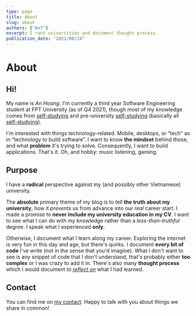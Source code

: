 ```yaml
---
type: page
title: About
slug: about
authors: ["An7"]
excerpt: I rant universities and document thought process.
publication_date: "2021/06/24"
---
```


# About

## Hi!

My name is _An Hoang_. I'm currently a third year Software Engineering student
at FPT University (as of Q4 2021), though most of my knowledge comes from
[self-studying][1] and pre-university [self-studying][1] (basically all
[self-studying][1]).

I'm interested with things technology-related. Mobile, desktops, or “tech” as in
“technology to build software”. I want to know **the mindset** behind those, and
what **problem** it's trying to solve. Consequently, I want to build
applications. That's it. Oh, and hobby: music listening, gaming.

## Purpose

I have a **radical** perspective against my (and possibly other Vietnamese)
university.

The **absolute** primary theme of my blog is to tell **the truth about my
university**, how it _prevents_ us from advance into our _real_ career start. I
made a promise to **never include my university education in my CV**. I want to
see what I can do with my knowledge rather than a _less-than-truthful_ degree. I
speak what I experienced **only**.

Otherwise, I document what I learn along my career. Exploring the internet is
very fun in this day and age, but there's quirks. I document **every bit of
code** I've write (not in the sense that you'd imagine). What I don't want to
see is any snippet of code that I don't understand, that's probably either **too
complex** or I was crazy to add it in. There's also many **thought process**
which I would document _to [reflect on][2]_ what I had learned.

## Contact

You can find me on [my contact](/contact). Happy to talk with you about things
we share in common!

[1]: https://hxann.com/the-art-of-self-studying
[2]: https://hxann.com/the-desire-of-documenting-anything

